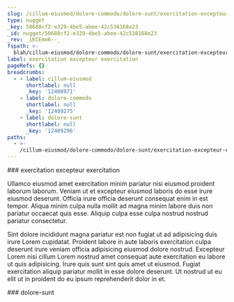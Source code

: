 ```yaml
---
slug: /cillum-eiusmod/dolore-commodo/dolore-sunt/exercitation-excepteur-exercitation
type: nugget
_key: 50688cf2-e329-4be5-abee-42c538168e23
_id: nugget/50688cf2-e329-4be5-abee-42c538168e23
_rev: _iKCEmo6--_
fspath: >-
  blah/cillum-eiusmod/dolore-commodo/dolore-sunt/exercitation-excepteur-exercitation.md
label: exercitation excepteur exercitation
pageRefs: {}
breadcrumbs:
  - - label: cillum-eiusmod
      shortlabel: null
      _key: '12408971'
    - label: dolore-commodo
      shortlabel: null
      _key: '12409275'
    - label: dolore-sunt
      shortlabel: null
      _key: '12409296'
paths:
  - >-
    /cillum-eiusmod/dolore-commodo/dolore-sunt/exercitation-excepteur-exercitation
---
```


<NuggetArea>
<Nugget slug="/cillum-eiusmod/dolore-commodo/dolore-sunt/exercitation-excepteur-exercitation" type="nugget" _key="50688cf2-e329-4be5-abee-42c538168e23" _id="nugget/50688cf2-e329-4be5-abee-42c538168e23" _rev="_iKCEmo6--_" fspath="blah/cillum-eiusmod/dolore-commodo/dolore-sunt/exercitation-excepteur-exercitation.md" label="exercitation excepteur exercitation" paths="/cillum-eiusmod/dolore-commodo/dolore-sunt/exercitation-excepteur-exercitation">
<NuggetBody>
### exercitation excepteur exercitation

Ullamco eiusmod amet exercitation minim pariatur nisi eiusmod proident laborum laborum. Veniam ut et excepteur eiusmod laboris do esse irure eiusmod deserunt. Officia irure officia deserunt consequat enim in est tempor. Aliqua minim culpa nulla mollit ad magna minim labore duis non pariatur occaecat quis esse. Aliquip culpa esse culpa nostrud nostrud pariatur consectetur.

Sint dolore incididunt magna pariatur est non fugiat ut ad adipisicing duis irure Lorem cupidatat. Proident labore in aute laboris exercitation culpa deserunt irure veniam officia adipisicing eiusmod dolore nostrud. Excepteur Lorem nisi cillum Lorem nostrud amet consequat aute exercitation eu labore ut quis adipisicing. Irure quis sunt sint quis amet ut eiusmod. Fugiat exercitation aliquip pariatur mollit in esse dolore deserunt. Ut nostrud ut eu elit ut in proident do eu ipsum reprehenderit dolor in et.

</NuggetBody>
<Breadcrumbs>
<Crumbs>
<Crumb _key="12408971" label="cillum-eiusmod" /><Crumb _key="12409275" label="dolore-commodo" /><Crumb _key="12409296" label="dolore-sunt" />
</Crumbs>
</Breadcrumbs>
</Nugget>

<NuggetsInbound>
</NuggetsInbound>
<NuggetsOutbound>
</NuggetsOutbound>
</NuggetArea>
<PassagesInbound>
<Passage direction="inbound" type="passage" _key="12409296" _id="passage/12409296" _rev="_iKCEmo2--_" label="dolore-sunt" passage="dolore-sunt" fspath="blah/cillum-eiusmod/dolore-commodo/dolore-sunt" paths="/cillum-eiusmod/dolore-commodo/dolore-sunt" slug="/cillum-eiusmod/dolore-commodo/dolore-sunt">
<NuggetBody>
### dolore-sunt

</NuggetBody>
<Breadcrumbs>
<Crumbs>
<Crumb _key="12408971" label="cillum-eiusmod" /><Crumb _key="12409275" label="dolore-commodo" />
</Crumbs>
</Breadcrumbs>
</Passage>

</PassagesInbound>
<PassagesOutbound>
</PassagesOutbound>